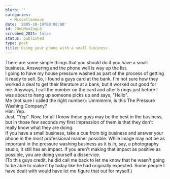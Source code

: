 ```yaml
---
blurb: ''
categories:
  - Miscellaneous
date: '2005-10-19T00:00:00'
id: 20eLMxoZugL8
scrubbed_2021: false
status: published
type: post
title: Using your phone with a small business
---
```


There are some simple things that you should do if you have a small
business. Answering and the phone well is way up the list.  
I going to have my house pressure washed as part of the process of
getting it ready to sell. So, I found a guys card at the bank. I'm
not sure how they worked a deal to get their literature at a bank,
but it worked out good for me. Anyways, I call the number on the
card and after 5 rings just before I was about to hang up someone
picks up and says, "Hello".  
Me (not sure I called the right number): Ummmmm, is this The
Pressure Washing Company?  
Him: Yep.  
Just, "Yep". Now, for all I know these guys may be the best in the
business, but in those few seconds my first impression of them is
that they don't really know what they are doing.  
If you have a small business, take a cue from big business and
answer your phone in the most professional manner possible. While
image may not be as important in the pressure washing business as
it is in, say, a photography studio, it still has an impact. If you
aren't making that impact as positive as possible, you are doing
yourself a disservice.  
(To this guys credit, he did call me back to let me know that he
wasn't going to be able to make it by today like he had originally
expected. Some people I have dealt with would have let me figure
that out for myself.)
